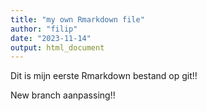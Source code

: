 ```yaml
---
title: "my own Rmarkdown file"
author: "filip"
date: "2023-11-14"
output: html_document
---
```


Dit is mijn eerste Rmarkdown bestand op git!!

New branch aanpassing!!